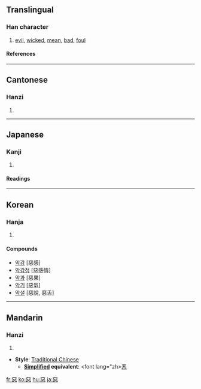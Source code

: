 {{see|悪|恶}}

==Translingual==
===Han character===
{{Han char|rn=61|rad=心|as=08|sn=12|four=1033<sub>1</sub>|canj=一一心 (MMP)}}
# [[evil]], [[wicked]], [[mean]], [[bad]], [[foul]]
====References====
{{Han ref|kx=0391.250|dkj=10824|dj=0724.070|hdz=42307.120|uh=60E1|ud=24801|bh=B463|bd=46179}}
----
==Cantonese==
===Hanzi===
{{yue-hanzi|jyut=|y=ngok3, ok3, wu1, wu3}}
# {{defn|Cantonese}}
----
==Japanese==
===Kanji===
{{ja-kanji|grade=|rs=心08}}
# {{defn|Japanese}} 
====Readings====
{{ja-readings|on=[[お]] (o), [[あく]] (aku)|kun=[[わるい]] (warui)}}

----

==Korean==
===Hanja===
{{ko-hanja|hangeul=[[악]], [[오]]|eumhun=|rv=ak, o|mr=ak, o|y=ak, o}}
# {{defn|Korean}}

====Compounds====
*[[악감]] [惡感]
*[[악감정]] [惡感情]
*[[악과]] [惡果]
*[[악기]] [惡氣]
*[[악설]] [惡說, 惡舌]
----
==Mandarin==
===Hanzi===
{{cmn-hanzi|pin=[[è]] (e4)|wg=o<sup>4</sup>}}
# {{defn|Mandarin}}

* '''Style''': [[Traditional Chinese]] 
** '''[[Simplified Chinese|Simplified]] equivalent''': <font lang="zh>[[恶]]</font>

[[fr:惡]]
[[ko:惡]]
[[hu:惡]]
[[ja:惡]]